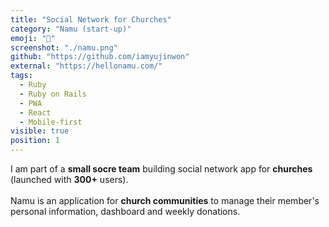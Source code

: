 ```yaml
---
title: "Social Network for Churches"
category: "Namu (start-up)"
emoji: "🌳"
screenshot: "./namu.png"
github: "https://github.com/iamyujinwon"
external: "https://hellonamu.com/"
tags:
  - Ruby
  - Ruby on Rails
  - PWA
  - React
  - Mobile-first
visible: true
position: 1
---
```


I am part of a <strong>small socre team</strong> building social network app for <strong>churches</strong> (launched with <strong>300+</strong> users). <br /><br />
Namu is an application for <strong>church communities</strong> to manage their member's personal information, dashboard and weekly donations.
